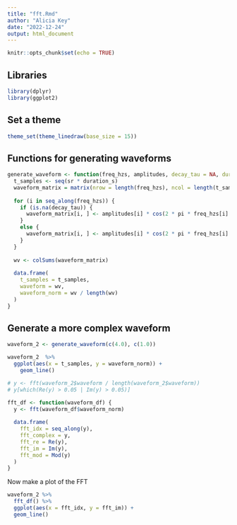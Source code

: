 ```yaml
---
title: "fft.Rmd"
author: "Alicia Key"
date: "2022-12-24"
output: html_document
---
```


```r
knitr::opts_chunk$set(echo = TRUE)
```

## Libraries

```r
library(dplyr)
library(ggplot2)
```

## Set a theme

```r
theme_set(theme_linedraw(base_size = 15))
```

## Functions for generating waveforms

```r
generate_waveform <- function(freq_hzs, amplitudes, decay_tau = NA, duration_s = 1.0, sr = 200) {
  t_samples <- seq(sr * duration_s)
  waveform_matrix = matrix(nrow = length(freq_hzs), ncol = length(t_samples))
  
  for (i in seq_along(freq_hzs)) {
    if (is.na(decay_tau)) {
      waveform_matrix[i, ] <- amplitudes[i] * cos(2 * pi * freq_hzs[i] * t_samples / sr)
    }
    else {
      waveform_matrix[i, ] <- amplitudes[i] * cos(2 * pi * freq_hzs[i] * t_samples / sr) * exp(-t_samples / (decay_tau * sr))
    }
  }
  
  wv <- colSums(waveform_matrix)
  
  data.frame(
    t_samples = t_samples,
    waveform = wv,
    waveform_norm = wv / length(wv)
  )
}
```

## Generate a more complex waveform

```r
waveform_2 <- generate_waveform(c(4.0), c(1.0))

waveform_2  %>%
  ggplot(aes(x = t_samples, y = waveform_norm)) +
    geom_line()
```

```r
# y <- fft(waveform_2$waveform / length(waveform_2$waveform))
# y[which(Re(y) > 0.05 | Im(y) > 0.05)]
```

```r
fft_df <- function(waveform_df) {
  y <- fft(waveform_df$waveform_norm)
  
  data.frame(
    fft_idx = seq_along(y),
    fft_complex = y,
    fft_re = Re(y),
    fft_im = Im(y),
    fft_mod = Mod(y)
  )
} 
```

Now make a plot of the FFT

```r
waveform_2 %>%
  fft_df() %>%
  ggplot(aes(x = fft_idx, y = fft_im)) +
  geom_line()
```
